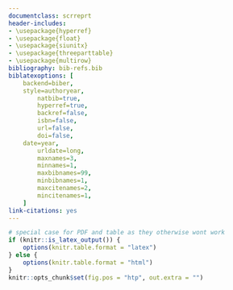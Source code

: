 ```yaml
---
documentclass: scrreprt
header-includes:
- \usepackage{hyperref}
- \usepackage{float}
- \usepackage{siunitx}
- \usepackage{threeparttable}
- \usepackage{multirow}
bibliography: bib-refs.bib
biblatexoptions: [
    backend=biber,
    style=authoryear,
		natbib=true,				
		hyperref=true,			
		backref=false,		
		isbn=false,						
		url=false,					
		doi=false,
    date=year,			
		urldate=long,	
		maxnames=3,
		minnames=1,
		maxbibnames=99,
		minbibnames=1,
		maxcitenames=2,
		mincitenames=1,
    ]
link-citations: yes
---
```

```r
# special case for PDF and table as they otherwise wont work
if (knitr::is_latex_output()) {
    options(knitr.table.format = "latex")
} else {
    options(knitr.table.format = "html")
}
knitr::opts_chunk$set(fig.pos = "htp", out.extra = "")
```
